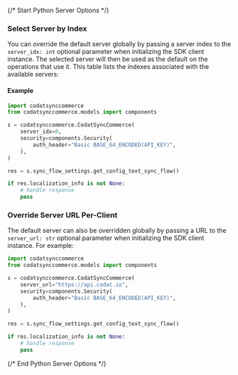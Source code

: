 {/* Start Python Server Options */}

### Select Server by Index

You can override the default server globally by passing a server index to the `server_idx: int` optional parameter when initializing the SDK client instance. The selected server will then be used as the default on the operations that use it. This table lists the indexes associated with the available servers:



#### Example

```python
import codatsynccommerce
from codatsynccommerce.models import components

s = codatsynccommerce.CodatSyncCommerce(
    server_idx=0,
    security=components.Security(
        auth_header="Basic BASE_64_ENCODED(API_KEY)",
    ),
)

res = s.sync_flow_settings.get_config_text_sync_flow()

if res.localization_info is not None:
    # handle response
    pass

```


### Override Server URL Per-Client

The default server can also be overridden globally by passing a URL to the `server_url: str` optional parameter when initializing the SDK client instance. For example:
```python
import codatsynccommerce
from codatsynccommerce.models import components

s = codatsynccommerce.CodatSyncCommerce(
    server_url="https://api.codat.io",
    security=components.Security(
        auth_header="Basic BASE_64_ENCODED(API_KEY)",
    ),
)

res = s.sync_flow_settings.get_config_text_sync_flow()

if res.localization_info is not None:
    # handle response
    pass

```
{/* End Python Server Options */}

